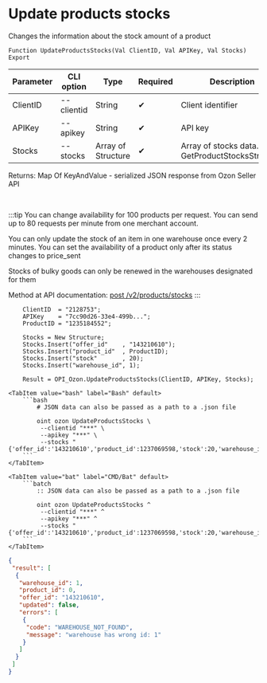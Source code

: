 ﻿---
sidebar_position: 4
---


# Update products stocks
 Changes the information about the stock amount of a product



`Function UpdateProductsStocks(Val ClientID, Val APIKey, Val Stocks) Export`

  | Parameter | CLI option | Type | Required | Description |
  |-|-|-|-|-|
  | ClientID | --clientid | String | &#x2714; | Client identifier |
  | APIKey | --apikey | String | &#x2714; | API key |
  | Stocks | --stocks | Array of Structure | &#x2714; | Array of stocks data. See GetProductStocksStructure |

  
  Returns:  Map Of KeyAndValue - serialized JSON response from Ozon Seller API

<br/>

:::tip
You can change availability for 100 products per request. You can send up to 80 requests per minute from one merchant account.

You can only update the stock of an item in one warehouse once every 2 minutes. You can set the availability of a product only after its status changes to price_sent

Stocks of bulky goods can only be renewed in the warehouses designated for them

Method at API documentation: [post /v2/products/stocks](https://docs.ozon.ru/api/seller/#operation/ProductAPI_ProductsStocksV2)
:::
<br/>


```bsl title="1C:Enterprise/OneScript code example"
    ClientID  = "2128753";
    APIKey    = "7cc90d26-33e4-499b...";
    ProductID = "1235184552";

    Stocks = New Structure;
    Stocks.Insert("offer_id"    , "143210610");
    Stocks.Insert("product_id"  , ProductID);
    Stocks.Insert("stock"       , 20);
    Stocks.Insert("warehouse_id", 1);

    Result = OPI_Ozon.UpdateProductsStocks(ClientID, APIKey, Stocks);
```
 

 <Tabs>
  
    <TabItem value="bash" label="Bash" default>
        ```bash
            # JSON data can also be passed as a path to a .json file
            
            oint ozon UpdateProductsStocks \
             --clientid "***" \
             --apikey "***" \
             --stocks "{'offer_id':'143210610','product_id':1237069598,'stock':20,'warehouse_id':1}"
        ```
    </TabItem>
  
    <TabItem value="bat" label="CMD/Bat" default>
        ```batch
            :: JSON data can also be passed as a path to a .json file
            
            oint ozon UpdateProductsStocks ^
             --clientid "***" ^
             --apikey "***" ^
             --stocks "{'offer_id':'143210610','product_id':1237069598,'stock':20,'warehouse_id':1}"
        ```
    </TabItem>
</Tabs>


```json title="Result"
{
 "result": [
  {
   "warehouse_id": 1,
   "product_id": 0,
   "offer_id": "143210610",
   "updated": false,
   "errors": [
    {
     "code": "WAREHOUSE_NOT_FOUND",
     "message": "warehouse has wrong id: 1"
    }
   ]
  }
 ]
}
```
